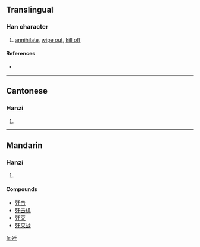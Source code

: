{{see|殲}}
==Translingual==

===Han character===
{{Han char|rn=78|rad=歹|as=03|sn=7|four=|canj=一弓竹十 (MNHJ), X一弓竹十 (XMNHJ)}}

# [[annihilate]], [[wipe out]], [[kill off]]

====References====
* {{Han ref|kx=0579.121|hdz=21381.100|uh=6B7C|ud=27516}}

----

==Cantonese==

===Hanzi===
{{yue-hanzi|jyut=|y=chim1}}

# {{defn|Cantonese}}

----

==Mandarin==

===Hanzi===
{{cmn-hanzi|tra=殲|pin=[[jiān]] ([[jian1]])|wg=chien<sup>1</sup>}}

# {{defn|Mandarin}}

====Compounds====
* [[歼击]]
* [[歼击机]]
* [[歼灭]]
* [[歼灭战]]

[[fr:歼]]